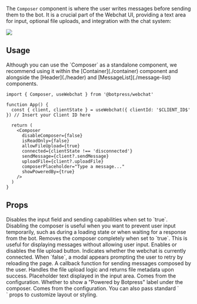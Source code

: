 
The `Composer` component is where the user writes messages before sending them to the bot.
It is a crucial part of the Webchat UI, providing a text area for input, optional file uploads, and integration with the chat system:

<img src="./assets/webchat-components_component-library_composer.png" />

## Usage

<Note>
  Although you can use the `Composer` as a standalone component, we recommend using it within the [Container](./container) component and alongside the [Header](./header) and [MessageList](./message-list) components.
</Note>

```tsx
import { Composer, useWebchat } from '@botpress/webchat'

function App() {
  const { client, clientState } = useWebchat({ clientId: '$CLIENT_ID$' }) // Insert your Client ID here

  return (
    <Composer
      disableComposer={false}
      isReadOnly={false}
      allowFileUpload={true}
      connected={clientState !== 'disconnected'}
      sendMessage={client?.sendMessage}
      uploadFile={client?.uploadFile}
      composerPlaceholder="Type a message..."
      showPoweredBy={true}
    />
  )
}
```

## Props

<ResponseField name="disableComposer" type="boolean">
  Disables the input field and sending capabilities when set to `true`. Disabling the composer is useful when you want
  to prevent user input temporarily, such as during a loading state or when waiting for a response from the bot.
</ResponseField>

<ResponseField name="isReadOnly" type="boolean">
  Removes the composer completely when set to `true`. This is useful for displaying messages without allowing user
  input.
</ResponseField>

<ResponseField name="allowFileUpload" type="boolean">
  Enables or disables the file upload button.
</ResponseField>

<ResponseField name="connected" type="boolean">
  Indicates whether the webchat is currently connected. When `false`, a modal appears prompting the user to retry by
  reloading the page.
</ResponseField>

<ResponseField name="sendMessage" type="(payload: Message) => void">
  A callback function for sending messages composed by the user.
</ResponseField>

<ResponseField name="uploadFile" type="(file: File) => Promise<{ fileUrl: string; name: string; type: FileType }>">
  Handles the file upload logic and returns file metadata upon success.
</ResponseField>

<ResponseField name="composerPlaceholder" type="string">
  Placeholder text displayed in the input area. Comes from the configuration.
</ResponseField>

<ResponseField name="showPoweredBy" type="boolean">
  Whether to show a "Powered by Botpress" label under the composer. Comes from the configuration.
</ResponseField>

<ResponseField name="...props" type="ComponentProps<'div'>">
  You can also pass standard `<div>` props to customize layout or styling.
</ResponseField>
